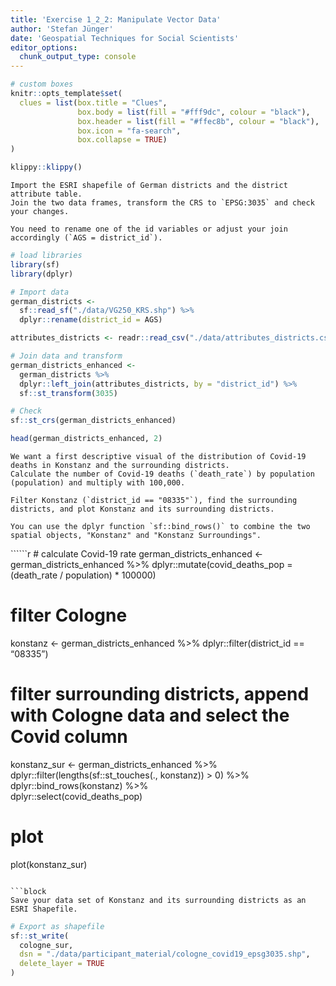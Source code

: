 ```yaml
---
title: 'Exercise 1_2_2: Manipulate Vector Data'
author: 'Stefan Jünger'
date: 'Geospatial Techniques for Social Scientists'
editor_options: 
  chunk_output_type: console
---
```


```r
# custom boxes
knitr::opts_template$set(
  clues = list(box.title = "Clues",
               box.body = list(fill = "#fff9dc", colour = "black"),
               box.header = list(fill = "#ffec8b", colour = "black"),
               box.icon = "fa-search",
               box.collapse = TRUE)
)
```

```r
klippy::klippy()
```

```block
Import the ESRI shapefile of German districts and the district attribute table.
Join the two data frames, transform the CRS to `EPSG:3035` and check your changes. 
```

```block
You need to rename one of the id variables or adjust your join accordingly (`AGS = district_id`).
```


```r
# load libraries
library(sf)
library(dplyr)

# Import data
german_districts <- 
  sf::read_sf("./data/VG250_KRS.shp") %>% 
  dplyr::rename(district_id = AGS)

attributes_districts <- readr::read_csv("./data/attributes_districts.csv") 

# Join data and transform
german_districts_enhanced <- 
  german_districts %>% 
  dplyr::left_join(attributes_districts, by = "district_id") %>% 
  sf::st_transform(3035)

# Check
sf::st_crs(german_districts_enhanced)

head(german_districts_enhanced, 2)
```

```block
We want a first descriptive visual of the distribution of Covid-19 deaths in Konstanz and the surrounding districts. 
Calculate the number of Covid-19 deaths (`death_rate`) by population (population) and multiply with 100,000. 

Filter Konstanz (`district_id == "08335"`), find the surrounding districts, and plot Konstanz and its surrounding districts.
```

```block
You can use the dplyr function `sf::bind_rows()` to combine the two spatial objects, "Konstanz" and "Konstanz Surroundings".
```

``````r
# calculate Covid-19 rate
german_districts_enhanced <-
  german_districts_enhanced %>% 
  dplyr::mutate(covid_deaths_pop = (death_rate / population) * 100000)

# filter Cologne
konstanz <-
  german_districts_enhanced %>% 
  dplyr::filter(district_id == "08335")

# filter surrounding districts, append with Cologne data and select the Covid column
konstanz_sur <-
  german_districts_enhanced %>%
  dplyr::filter(lengths(sf::st_touches(., konstanz)) > 0) %>% 
  dplyr::bind_rows(konstanz) %>%   
  dplyr::select(covid_deaths_pop)

# plot  
plot(konstanz_sur)
```

```block
Save your data set of Konstanz and its surrounding districts as an ESRI Shapefile. 
```

```r
# Export as shapefile
sf::st_write(
  cologne_sur, 
  dsn = "./data/participant_material/cologne_covid19_epsg3035.shp", 
  delete_layer = TRUE
)
```
